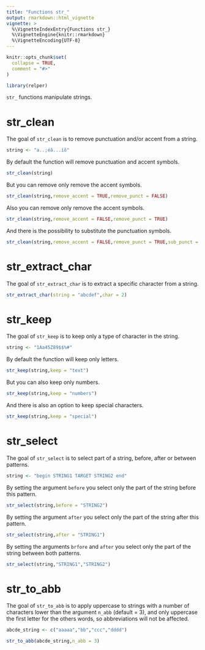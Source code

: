 ```yaml
---
title: "Functions str_"
output: rmarkdown::html_vignette
vignette: >
  %\VignetteIndexEntry{Functions str_}
  %\VignetteEngine{knitr::rmarkdown}
  %\VignetteEncoding{UTF-8}
---
```


```r
knitr::opts_chunk$set(
  collapse = TRUE,
  comment = "#>"
)
```

```r
library(relper)
```

`str_` functions manipulate strings.

# str_clean

The goal of `str_clean` is to remove punctuation and/or accent from a string.

```r
string <- "a..;éâ...íõ"
```

By default the function  will remove punctuation and accent symbols.
```r
str_clean(string)
```

But you can remove only remove the accent symbols.

```r
str_clean(string,remove_accent = TRUE,remove_punct = FALSE)
```

Also you can remove only remove the accent symbols.

```r
str_clean(string,remove_accent = FALSE,remove_punct = TRUE)
```

And there is the possibility to substitute the punctuation symbols.

```r
str_clean(string,remove_accent = FALSE,remove_punct = TRUE,sub_punct = "-")
```

# str_extract_char

The goal of `str_extract_char` is to extract a specific character from a string.

```r
str_extract_char(string = "abcdef",char = 2)
```
# str_keep

The goal of `str_keep` is to keep only a type of character in the string.

```r
string <- "1Aa45Z89$$%#"
```

By default the function will keep only letters.

```r
str_keep(string,keep = "text")
```

But you can also keep only numbers.

```r
str_keep(string,keep = "numbers")
```

And there is also an option  to keep special characters.

```r
str_keep(string,keep = "special")
```

# str_select

The goal of `str_select` is to select part of a string, before, after or between patterns.

```r
string <- "begin STRING1 TARGET STRING2 end"
```

By setting the argument `before` you select only the part of the string before this pattern.

```r
str_select(string,before = "STRING2")
```

By setting the argument `after` you select only the part of the string after this pattern.

```r
str_select(string,after = "STRING1")
```

By setting the arguments `brfore` and `after` you select only the part of the string between both patterns.

```r
str_select(string,"STRING1","STRING2")
```

# str_to_abb

The goal of `str_to_abb` is to apply uppercase to strings with a number of characters lower than the argument `n_abb` (default = 3), and only uppercase the first letter for the others words, so abbreviations will not be affected. 

```r
abcde_string <- c("aaaaa","bb","ccc","dddd")

str_to_abb(abcde_string,n_abb = 3)
```
